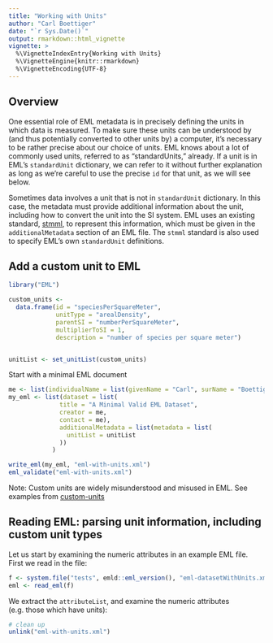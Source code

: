 ```yaml
---
title: "Working with Units"
author: "Carl Boettiger"
date: "`r Sys.Date()`"
output: rmarkdown::html_vignette
vignette: >
  %\VignetteIndexEntry{Working with Units}
  %\VignetteEngine{knitr::rmarkdown}
  %\VignetteEncoding{UTF-8}
---
```


## Overview


One essential role of EML metadata is in precisely defining the units in which data is measured. To make sure these units can be understood by (and thus potentially converted to other units by) a computer, it's necessary to be rather precise about our choice of units.  EML knows about a lot of commonly used units, referred to as "standardUnits," already.  If a unit is in EML's `standardUnit` dictionary, we can refer to it without further explanation as long as we're careful to use the precise `id` for that unit, as we will see below.

Sometimes data involves a unit that is not in `standardUnit` dictionary.  In this case, the metadata must provide additional information about the unit, including how to convert the unit into the SI system.  EML uses an existing standard, [stmml](http://www.ch.ic.ac.uk/rzepa/codata2/), to represent this information, which must be given in the `additionalMetadata` section of an EML file.  The `stmml` standard is also used to specify EML's own `standardUnit` definitions.


## Add a custom unit to EML


```r
library("EML")
```




```r
custom_units <- 
  data.frame(id = "speciesPerSquareMeter", 
             unitType = "arealDensity", 
             parentSI = "numberPerSquareMeter", 
             multiplierToSI = 1, 
             description = "number of species per square meter")


unitList <- set_unitList(custom_units)
```             


Start with a minimal EML document
```r
me <- list(individualName = list(givenName = "Carl", surName = "Boettiger"))
my_eml <- list(dataset = list(
              title = "A Minimal Valid EML Dataset",
              creator = me,
              contact = me),
              additionalMetadata = list(metadata = list(
                unitList = unitList
              ))
            )

```


```r
write_eml(my_eml, "eml-with-units.xml")
eml_validate("eml-with-units.xml")
```

Note: Custom units are widely misunderstood and misused in EML.  See examples from [custom-units](https://gist.github.com/amoeba/67a23818dfca49904c7a54b0632d76bc#file-all-arcticdata-customUnits)





## Reading EML: parsing unit information, including custom unit types


Let us start by examining the numeric attributes in an example EML file.  First we read in the file:


```r
f <- system.file("tests", emld::eml_version(), "eml-datasetWithUnits.xml", package = "emld")
eml <- read_eml(f)
```

We extract the `attributeList`, and examine the numeric attributes (e.g. those which have units): 



```r
# clean up
unlink("eml-with-units.xml")
```

